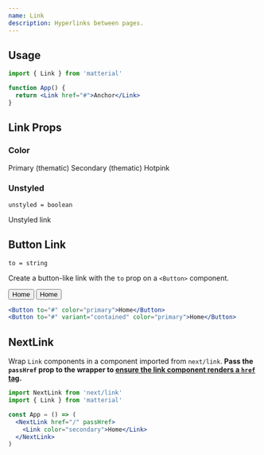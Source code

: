 ```yaml
---
name: Link
description: Hyperlinks between pages.
---
```


## Usage

```jsx
import { Link } from 'matterial'

function App() {
  return <Link href="#">Anchor</Link>
}
```

## Link Props

### Color

<Container>
  <Link href="#" color="primary">Primary (thematic)</Link>
  <Link href="#" color="secondary">Secondary (thematic)</Link>
  <Link href="#" color="hotpink">Hotpink</Link>
</Container>

### Unstyled

`unstyled = boolean`

<Link href="#" unstyled>Unstyled link</Link>

## Button Link

`to = string`

Create a button-like link with the `to` prop on a `<Button>` component.

<Container row>
  <Button to="#" color="primary">Home</Button>
  <Button to="#" variant="contained" color="primary">Home</Button>
</Container>

```jsx
<Button to="#" color="primary">Home</Button>
<Button to="#" variant="contained" color="primary">Home</Button>
```

## NextLink

Wrap `Link` components in a component imported from `next/link`. **Pass the `passHref` prop to the wrapper to <a href="https://nextjs.org/docs/api-reference/next/link#if-the-child-is-a-custom-component-that-wraps-an-a-tag">ensure the link component renders a `href` tag</a>.**

```jsx
import NextLink from 'next/link'
import { Link } from 'matterial'

const App = () => (
  <NextLink href="/" passHref>
    <Link color="secondary">Home</Link>
  </NextLink>
)
```
